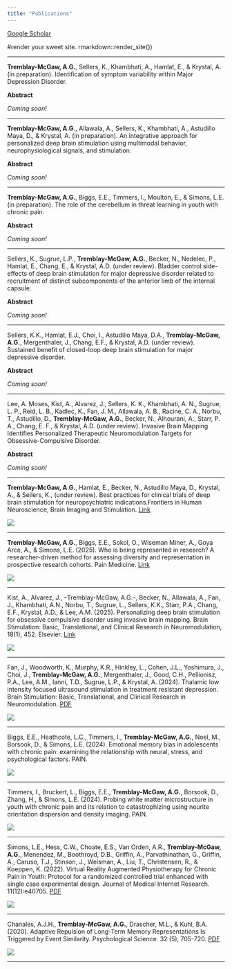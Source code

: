 ```yaml
---
title: "Publications"
---
```


[Google Scholar](https://scholar.google.com/citations?view_op=list_works&hl=en&hl=en&user=VrUzSZ8AAAAJ)

#render your sweet site. 
rmarkdown::render_site())

***


__Tremblay-McGaw, A.G.__, Sellers, K., Khambhati, A., Hamlat, E., & Krystal, A. (in preparation). Identification of symptom variability within Major Depression Disorder.

__Abstract__

_Coming soon!_

***


__Tremblay-McGaw, A.G.__, Allawala, A., Sellers, K., Khambhati, A., Astudillo Maya, D., & Krystal, A. (in preparation). An integrative approach for personalized deep brain stimulation using multimodal behavior, neurophysiological signals, and stimulation. 

__Abstract__

_Coming soon!_

***


__Tremblay-McGaw, A.G.__, Biggs, E.E., Timmers, I., Moulton, E., & Simons, L.E. (in preparation). The role of the cerebellum in threat learning in youth with chronic pain.

__Abstract__

_Coming soon!_

***


Sellers, K., Sugrue, L.P., __Tremblay-McGaw, A.G.__, Becker, N., Nedelec, P., Hamlat, E., Chang, E., & Krystal, A.D. (under review). Bladder control side-effects of deep brain stimulation for major depressive disorder related to recruitment of distinct subcomponents of the anterior limb of the internal capsule.

__Abstract__

_Coming soon!_

***


Sellers, K.K., Hamlat, E.J., Choi, I., Astudillo Maya, D.A., __Tremblay-McGaw, A.G.__, Mergenthaler, J., Chang, E.F., & Krystal, A.D. (under review). Sustained benefit of closed-loop deep brain stimulation for major depressive disorder.

__Abstract__

_Coming soon!_

***


Lee, A. Moses, Kist, A., Alvarez, J., Sellers, K. K., Khambhati, A. N., Sugrue, L. P., Reid, L. B., Kadlec, K., Fan, J. M., Allawala, A. B., Racine, C. A., Norbu, T., Astudillo, D., __Tremblay-McGaw, A.G.__, Becker, N., Alhourani, A., Starr, P. A., Chang, E. F., & Krystal, A.D. (under review). Invasive Brain Mapping Identifies Personalized Therapeutic Neuromodulation Targets for Obsessive-Compulsive Disorder.

__Abstract__

_Coming soon!_

***


 __Tremblay-McGaw, A.G.__, Hamlat, E., Becker, N., Astudillo Maya, D., Krystal, A., & Sellers, K., (under review). Best practices for clinical trials of deep brain stimulation for neuropsychiatric indications.Frontiers in Human Neuroscience, Brain Imaging and Stimulation. 
[Link](https://www.frontiersin.org/journals/human-neuroscience/articles/10.3389/fnhum.2025.1572972/full)

![](pdfs/ATM2etal.JPEG)

***

__Tremblay-McGaw, A.G.__, Biggs, E.E., Sokol, O., Wiseman Miner, A., Goya Arce, A., & Simons, L.E. (2025). Who is being represented in research? A researcher-driven method for assessing diversity and representation in prospective research cohorts. Pain Medicine. [Link](https://academic.oup.com/painmedicine/advance-article-abstract/doi/10.1093/pm/pnaf037/8104054)

![](pdfs/ATMetal.JPEG)

***

Kist, A., Alvarez, J., --Tremblay-McGaw, A.G.--, Becker, N., Allawala, A., Fan, J., Khambhati, A.N., Norbu, T., Sugrue, L., Sellers, K.K., Starr, P.A., Chang, E.F., Krystal, A.D., & Lee, A.M. (2025). Personalizing deep brain stimulation for obsessive compulsive disorder using invasive brain mapping. Brain Stimulation: Basic, Translational, and Clinical Research in Neuromodulation, 18(1), 452. Elsevier. [Link](https://www.brainstimjrnl.com/article/S1935-861X(24)00893-3/fulltext)

![](pdfs/KIstetal.JPEG)

***

Fan, J., Woodworth, K., Murphy, K.R., Hinkley, L., Cohen, J.L., Yoshimura, J.,  Choi, J., __Tremblay-McGaw, A.G.__, Mergenthaler, J., Good, C.H., Pellionisz, P.A., Lee, A.M., Ianni, T.D., Sugrue, L.P., & Krystal, A. (2024). Thalamic low intensity focused ultrasound stimulation in treatment resistant depression. Brain Stimulation: Basic, Translational, and Clinical Research in Neuromodulation.
[PDF](pdfs/Fanetal.pdf)

![](pdfs/FocusedUltrasound.JPEG)

***


Biggs, E.E., Heathcote, L.C., Timmers, I., __Tremblay-McGaw, A.G.__, Noel, M., Borsook, D., & Simons, L.E. (2024). Emotional memory bias in adolescents with chronic pain: examining the relationship with neural, stress,
and psychological factors. PAIN.

![](pdfs/MemoryBias.JPEG)

***


Timmers, I., Bruckert, L., Biggs, E.E., __Tremblay-McGaw, A.G.__, Borsook, D., Zhang, H., & Simons, L.E. (2024). Probing white matter microstructure in youth with chronic pain and its relation to catastrophizing using neurite orientation dispersion and density imaging. PAIN.

![](pdfs/Timmers.JPEG)


***

Simons, L.E., Hess, C.W., Choate, E.S., Van Orden, A.R., __Tremblay-McGaw, A.G.__, Menendez, M., Boothroyd, D.B., Griffin, A., Parvathinathan, G., Griffin, A., Caruso, T.J., Stinson, J., Weisman, A., Liu, T., Christensen, R., & Koeppen, K. (2022). Virtual Reality Augmented Physiotherapy for Chronic Pain in Youth: Protocol for a randomized controlled trial enhanced with single case experimental design. Journal of Medical Internet Research. 11(12):e40705.
[PDF](pdfs/SimonsEtal2022.pdf)

![](pdfs/Simons.JPEG)

***


Chanales, A.J.H., __Tremblay-McGaw, A.G.__, Drascher, M.L., & Kuhl, B.A. (2020). Adaptive Repulsion of Long-Term Memory Representations Is Triggered by Event Similarity. Psychological Science. 32 (5), 705-720. [PDF](pdfs/ChanalesEtal2021.pdf)

![](pdfs/Kuhl.JPEG)

***

